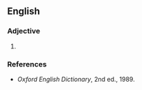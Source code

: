 ==English==

===Adjective===
{{en-adj}}

#  {{alternative spelling of|[[Kantian]]}}

===References===
*''Oxford English Dictionary'', 2nd ed., 1989.